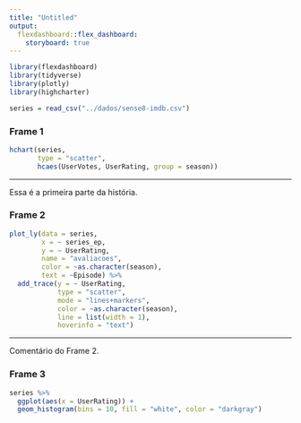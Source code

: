```yaml
---
title: "Untitled"
output: 
  flexdashboard::flex_dashboard:
    storyboard: true
---
```


```r
library(flexdashboard)
library(tidyverse)
library(plotly)
library(highcharter)

series = read_csv("../dados/sense8-imdb.csv")
```

### Frame 1

```r
hchart(series, 
       type = "scatter", 
       hcaes(UserVotes, UserRating, group = season))
```

***

Essa é a primeira parte da história.

### Frame 2

```r
plot_ly(data = series, 
        x = ~ series_ep, 
        y = ~ UserRating, 
        name = "avaliacoes",
        color = ~as.character(season), 
        text = ~Episode) %>% 
  add_trace(y = ~ UserRating, 
            type = "scatter",
            mode = "lines+markers",
            color = ~as.character(season),
            line = list(width = 1), 
            hoverinfo = "text")
```

*** 

Comentário do Frame 2.

### Frame 3

```r
series %>% 
  ggplot(aes(x = UserRating)) + 
  geom_histogram(bins = 10, fill = "white", color = "darkgray")

```

